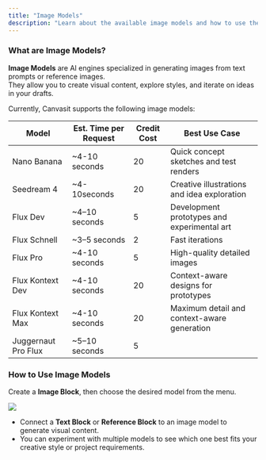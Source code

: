 ```yaml
---
title: "Image Models"
description: "Learn about the available image models and how to use them effectively."
---
```


### What are Image Models?

**Image Models** are AI engines specialized in generating images from text prompts or reference images.\
They allow you to create visual content, explore styles, and iterate on ideas in your drafts.

Currently, Canvasit supports the following image models:

| Model               | Est. Time per Request | Credit Cost | Best Use Case                               |
| ------------------- | --------------------- | ----------- | ------------------------------------------- |
| Nano Banana         | ~4-10 seconds         | 20          | Quick concept sketches and test renders     |
| Seedream 4          | ~4-10seconds          | 20          | Creative illustrations and idea exploration |
| Flux Dev            | ~4–10 seconds         | 5           | Development prototypes and experimental art |
| Flux Schnell        | ~3–5 seconds          | 2           | Fast iterations                             |
| Flux Pro            | ~4-10 seconds         | 5           | High-quality detailed images                |
| Flux Kontext Dev    | ~4-10 seconds         | 20          | Context-aware designs for prototypes        |
| Flux Kontext Max    | ~4-10 seconds         | 20          | Maximum detail and context-aware generation |
| Juggernaut Pro Flux | ~5–10 seconds         | 5           |                                             |

### How to Use Image Models

Create a **Image Block**, then choose the desired model from the menu.

<Frame>
  <img src="/images/select-image-model.png" />
</Frame>

- Connect a **Text Block** or **Reference Block** to an image model to generate visual content.
- You can experiment with multiple models to see which one best fits your creative style or project requirements.